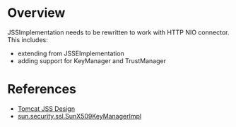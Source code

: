 = Overview =

JSSImplementation needs to be rewritten to work with HTTP NIO connector. This includes:

* extending from JSSEImplementation
* adding support for KeyManager and TrustManager

= References =

* [[Tomcat JSS Design]]
* [https://github.com/dmlloyd/openjdk/blob/jdk/jdk/src/java.base/share/classes/sun/security/ssl/SunX509KeyManagerImpl.java#L116 sun.security.ssl.SunX509KeyManagerImpl]